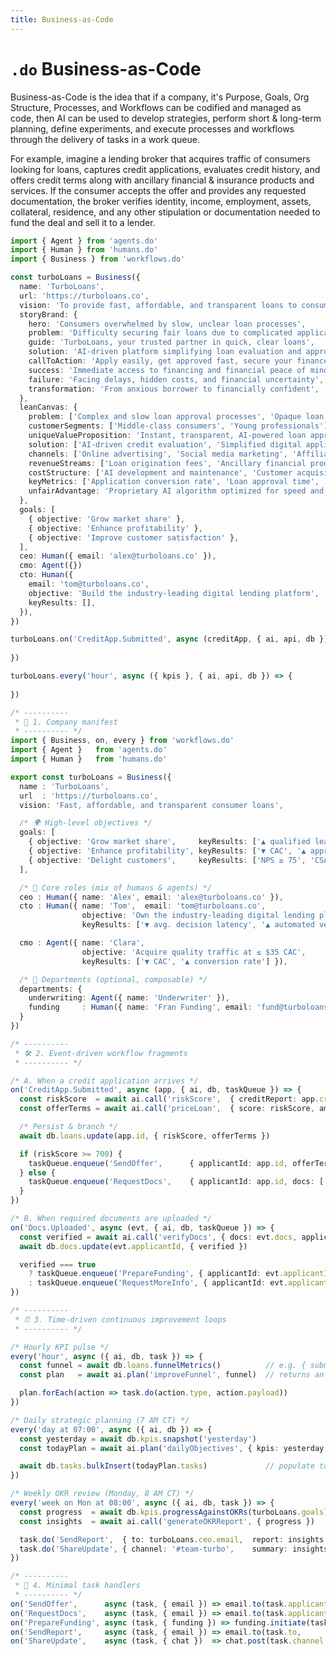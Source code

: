 ```yaml
---
title: Business-as-Code
---
```


# `.do` Business-as-Code

Business-as-Code is the idea that if a company, it's Purpose, Goals, Org Structure, Processes, and Workflows can be codified and managed as code, then AI can be used to develop strategies, perform short & long-term planning, define experiments, and execute processes and workflows through the delivery of tasks in a work queue.

For example, imagine a lending broker that acquires traffic of consumers looking for loans, captures credit applications, evaluates credit history, and offers credit terms along with ancillary financial & insurance products and services. If the consumer accepts the offer and provides any requested documentation, the broker verifies identity, income, employment, assets, collateral, residence, and any other stipulation or documentation needed to fund the deal and sell it to a lender.

```ts
import { Agent } from 'agents.do'
import { Human } from 'humans.do'
import { Business } from 'workflows.do'

const turboLoans = Business({
  name: 'TurboLoans',
  url: 'https://turboloans.co',
  vision: 'To provide fast, affordable, and transparent loans to consumers',
  storyBrand: {
    hero: 'Consumers overwhelmed by slow, unclear loan processes',
    problem: 'Difficulty securing fair loans due to complicated applications and unclear terms',
    guide: 'TurboLoans, your trusted partner in quick, clear loans',
    solution: 'AI-driven platform simplifying loan evaluation and approval',
    callToAction: 'Apply easily, get approved fast, secure your finances',
    success: 'Immediate access to financing and financial peace of mind',
    failure: 'Facing delays, hidden costs, and financial uncertainty',
    transformation: 'From anxious borrower to financially confident',
  },
  leanCanvas: {
    problem: ['Complex and slow loan approval processes', 'Opaque loan terms and conditions'],
    customerSegments: ['Middle-class consumers', 'Young professionals'],
    uniqueValueProposition: 'Instant, transparent, AI-powered loan approvals',
    solution: ['AI-driven credit evaluation', 'Simplified digital application', 'Real-time approval'],
    channels: ['Online advertising', 'Social media marketing', 'Affiliate partnerships'],
    revenueStreams: ['Loan origination fees', 'Ancillary financial products'],
    costStructure: ['AI development and maintenance', 'Customer acquisition', 'Regulatory compliance'],
    keyMetrics: ['Application conversion rate', 'Loan approval time', 'Customer satisfaction index'],
    unfairAdvantage: 'Proprietary AI algorithm optimized for speed and accuracy in credit evaluation',
  },
  goals: [
    { objective: 'Grow market share' },
    { objective: 'Enhance profitability' },
    { objective: 'Improve customer satisfaction' },
  ],
  ceo: Human({ email: 'alex@turboloans.co' }),
  cmo: Agent({})
  cto: Human({ 
    email: 'tom@turboloans.co', 
    objective: 'Build the industry-leading digital lending platform',
    keyResults: [], 
  }),
})

turboLoans.on('CreditApp.Submitted', async (creditApp, { ai, api, db }) => {
  
})

turboLoans.every('hour', async ({ kpis }, { ai, api, db }) => {
  
})

```



```ts
/* ----------
 * 🏢 1. Company manifest
 * ---------- */
import { Business, on, every } from 'workflows.do'
import { Agent }   from 'agents.do'
import { Human }   from 'humans.do'

export const turboLoans = Business({
  name : 'TurboLoans',
  url  : 'https://turboloans.co',
  vision: 'Fast, affordable, and transparent consumer loans',

  /* 🌍 High-level objectives */
  goals: [
    { objective: 'Grow market share',     keyResults: ['▲ qualified leads / week', '▲ funded loans / month'] },
    { objective: 'Enhance profitability', keyResults: ['▼ CAC', '▲ approval rate', '▲ net revenue / loan'] },
    { objective: 'Delight customers',     keyResults: ['NPS ≥ 75', 'CSAT ≥ 95%'] },
  ],

  /* 👥 Core roles (mix of humans & agents) */
  ceo : Human({ name: 'Alex', email: 'alex@turboloans.co' }),
  cto : Human({ name: 'Tom',  email: 'tom@turboloans.co',
                objective: 'Own the industry-leading digital lending platform',
                keyResults: ['▼ avg. decision latency', '▲ automated verifications'] }),

  cmo : Agent({ name: 'Clara',
                objective: 'Acquire quality traffic at ≤ $35 CAC',
                keyResults: ['▼ CAC', '▲ conversion rate'] }),

  /* 🏢 Departments (optional, composable) */
  departments: {
    underwriting: Agent({ name: 'Underwriter' }),
    funding     : Human({ name: 'Fran Funding', email: 'fund@turboloans.co' }),
  }
})

/* ----------
 * 🛠️ 2. Event-driven workflow fragments
 * ---------- */

/* A. When a credit application arrives */
on('CreditApp.Submitted', async (app, { ai, db, taskQueue }) => {
  const riskScore  = await ai.call('riskScore',  { creditReport: app.creditReport, income: app.income })
  const offerTerms = await ai.call('priceLoan',  { score: riskScore, amount: app.amount, term: app.term })

  /* Persist & branch */
  await db.loans.update(app.id, { riskScore, offerTerms })

  if (riskScore >= 700) {
    taskQueue.enqueue('SendOffer',      { applicantId: app.id, offerTerms })
  } else {
    taskQueue.enqueue('RequestDocs',    { applicantId: app.id, docs: ['paystubs', 'bankStatements'] })
  }
})

/* B. When required documents are uploaded */
on('Docs.Uploaded', async (evt, { ai, db, taskQueue }) => {
  const verified = await ai.call('verifyDocs', { docs: evt.docs, applicantId: evt.applicantId })
  await db.docs.update(evt.applicantId, { verified })

  verified === true
    ? taskQueue.enqueue('PrepareFunding', { applicantId: evt.applicantId })
    : taskQueue.enqueue('RequestMoreInfo', { applicantId: evt.applicantId, missing: verified.missing })
})

/* ----------
 * ⏰ 3. Time-driven continuous improvement loops
 * ---------- */

/* Hourly KPI pulse */
every('hour', async ({ ai, db, task }) => {
  const funnel = await db.loans.funnelMetrics()          // e.g. { submitted: 120, approved: 45, funded: 30 }
  const plan   = await ai.plan('improveFunnel', funnel)  // returns an array of suggested actions

  plan.forEach(action => task.do(action.type, action.payload))
})

/* Daily strategic planning (7 AM CT) */
every('day at 07:00', async ({ ai, db }) => {
  const yesterday = await db.kpis.snapshot('yesterday')
  const todayPlan = await ai.plan('dailyObjectives', { kpis: yesterday, okrs: turboLoans.goals })

  await db.tasks.bulkInsert(todayPlan.tasks)             // populate today’s work queue
})

/* Weekly OKR review (Monday, 8 AM CT) */
every('week on Mon at 08:00', async ({ ai, db, task }) => {
  const progress  = await db.kpis.progressAgainstOKRs(turboLoans.goals)
  const insights  = await ai.call('generateOKRReport', { progress })

  task.do('SendReport',  { to: turboLoans.ceo.email,  report: insights })
  task.do('ShareUpdate', { channel: '#team-turbo',    summary: insights.summary })
})

/* ----------
 * 📮 4. Minimal task handlers
 * ---------- */
on('SendOffer',      async (task, { email }) => email.to(task.applicantId,   'Your Loan Offer',     task.offerTerms))
on('RequestDocs',    async (task, { email }) => email.to(task.applicantId,   'Additional Docs',     task.docsNeeded))
on('PrepareFunding', async (task, { funding }) => funding.initiate(task.applicantId))
on('SendReport',     async (task, { email }) => email.to(task.to,            'Weekly OKR Report',   task.report))
on('ShareUpdate',    async (task, { chat })  => chat.post(task.channel,      task.summary))
```